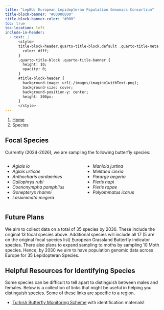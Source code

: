 ```yaml
---
title: "LepEU: European Lepidopteran Population Genomics Consortium"
title-block-banner: "#00000000"
title-block-banner-color: "#000"
toc: true
toc-location: left
include-in-header:
  - text: |
      <style>
      title-block-header.quarto-title-block.default .quarto-title-meta {
        color: #fff;
      }
      .quarto-title-block .quarto-title-banner {
        height: 10;
        opacity: 0;
      }
      #title-block-header {
        background-image: url(./images/imagine1withText.png);
        background-size: cover;
        background-position-y: center;
        height: 300px;
      }
      </style>
---
```


```{=html}
<nav aria-label="breadcrumb">
  <ol class="breadcrumb">
    <li class="breadcrumb-item"><a href="index.html">Home</a></li>
    <li class="breadcrumb-item active" aria-current="page">Species</li>
  </ol>
</nav>
```

## Focal Species
 <!-- TODO: Image or plate of species --> 
Currently (2024-2026), we are sampling the following butterfly species:


:::: {.columns}

::: {.column width="50%"}
- *Aglais io*
- *Aglais urticae*
- *Anthocharis cardamines*
- *Callophrys rubi*
- *Coenonympha pamphilus*
- *Gonepteryx rhamni*
- *Lasiommata megera*
:::

::: {.column width="50%"}
- *Maniola jurtina*
- *Melitaea cinxia*
- *Pararge aegeria*
- *Pieris napi*
- *Pieris rapae*
- *Polyommatus icarus*
:::

::::



## Future Plans

 <!-- TODO: Image or plate of species --> 

We aim to collect data on a total of 35 species by 2030. These include the original 13 focal species above. Additional species will include all 17 (5 are on the original focal species list) European Grassland Butterfly indicator species. There also plans to expand sampling to moths by sampling 10 Moth species. Hence, by 2030 we aim to have population genomic data across Europe for 35 Lepidopteran Species.

## Helpful Resources for Identifying Species

Some species can be difficult to tell apart to distinguish between males and females. Below is a collection of links that might be useful in helping you distinguish species. Some of these links are specific to a region.

- [Turkish Butterfly Monitoring Scheme](https://butterfly-monitoring.net/tr/node/124) with identification materials!

